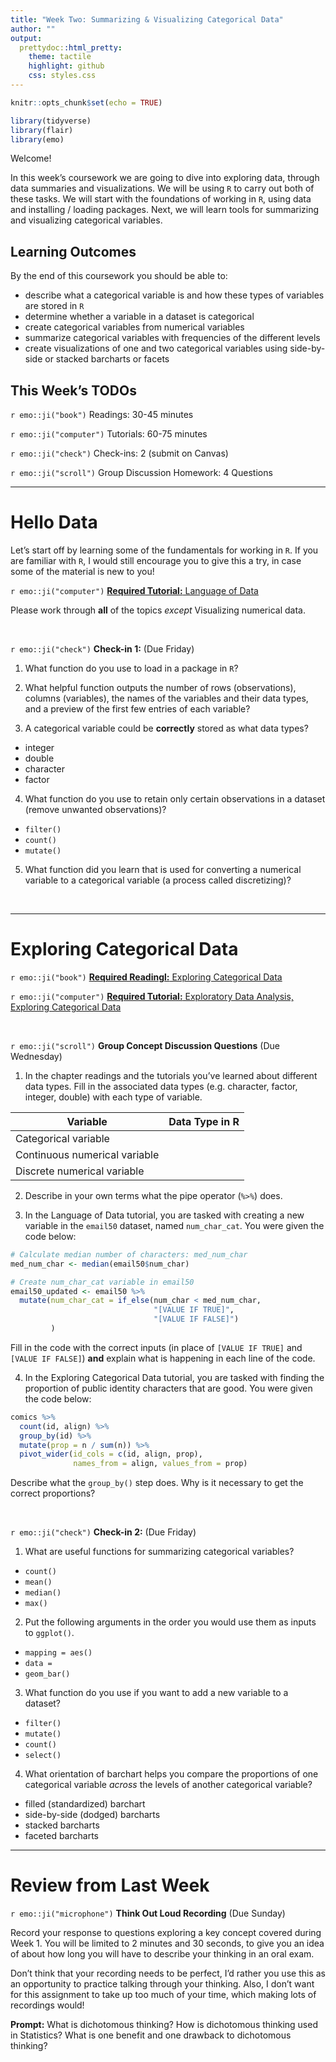 ```yaml
---
title: "Week Two: Summarizing & Visualizing Categorical Data"
author: ""
output:
  prettydoc::html_pretty:
    theme: tactile
    highlight: github
    css: styles.css
---
```


```r
knitr::opts_chunk$set(echo = TRUE)
```

```r
library(tidyverse)
library(flair)
library(emo)

```


Welcome!

In this week's coursework we are going to dive into exploring data, through 
data summaries and visualizations. We will be using `R` to carry out both of 
these tasks. We will start with the foundations of working in `R`, using 
data and installing / loading packages. Next, we will learn tools for
summarizing and visualizing categorical variables. 


## Learning Outcomes 

By the end of this coursework you should be able to:

- describe what a categorical variable is and how these types of variables 
are stored in `R` 
- determine whether a variable in a dataset is categorical
- create categorical variables from numerical variables 
- summarize categorical variables with frequencies of the different levels
- create visualizations of one and two categorical variables using side-by-side 
or stacked barcharts or facets 



## This Week's TODOs

`r emo::ji("book")` Readings: 30-45 minutes 

`r emo::ji("computer")` Tutorials: 60-75 minutes 

`r emo::ji("check")` Check-ins: 2 (submit on Canvas)

`r emo::ji("scroll")` Group Discussion Homework: 4 Questions

---

# Hello Data 

Let's start off by learning some of the fundamentals for working in `R`. If you 
are familiar with `R`, I would still encourage you to give this a try, in case 
some of the material is new to you! 

`r emo::ji("computer")` [**Required Tutorial:** Language of Data](https://openintro.shinyapps.io/ims-01-data-01)

Please work through __all__ of the topics _except_ Visualizing numerical data. 

</br> 

`r emo::ji("check")` **Check-in 1:** (Due Friday)

1. What function do you use to load in a package in `R`?

<!-- library() -->

2. What helpful function outputs the number of rows (observations), columns 
(variables), the names of the variables and their data types, and a preview of 
the first few entries of each variable?

<!-- glimpse() -->

3. A categorical variable could be **correctly** stored as what data types? 

- integer
- double
- character
- factor

4. What function do you use to retain only certain observations in 
a dataset (remove unwanted observations)? 

- `filter()`
- `count()`
- `mutate()`

5. What function did you learn that is used for converting a numerical variable
to a categorical variable (a process called discretizing)? 

<!-- if_else() -->

</br>

---

# Exploring Categorical Data 

`r emo::ji("book")` [**Required Readingl:** Exploring Categorical Data](https://openintro-ims.netlify.app/explore-categorical.html)

`r emo::ji("computer")` [**Required Tutorial:** Exploratory Data Analysis, Exploring Categorical Data](https://openintro.shinyapps.io/ims-02-explore-01/)

<!-- `r emo::ji("play button")` **Supplementary Slides**  -->

<!-- - [Why use ggplot2?]() -->

<!-- - [First Steps with ggplot2]() -->

<!-- - [What is an **aes**thetic?]() -->

<!-- - [What is a **facet**?]() -->

<!-- - [Where do you want your bars?]() -->

<!-- - [What does `group_by()` do?]() -->

<!-- - [What does `pivot_wider()` do?]() -->

</br> 

`r emo::ji("scroll")` **Group Concept Discussion Questions** (Due Wednesday) 

1.	In the chapter readings and the tutorials you’ve learned about different
data types. Fill in the associated data types (e.g. character, factor, integer, 
double) with each type of variable. 
	
| Variable    | Data Type in R |
|-------------|----------------|
| Categorical variable |       |	
| Continuous numerical variable | |
| Discrete numerical variable	  | |


2.	Describe in your own terms what the pipe operator (`%>%`) does. 


3.	In the Language of Data tutorial, you are tasked with creating a new 
variable in the `email50` dataset, named `num_char_cat`. You were given the
code below:

```r
# Calculate median number of characters: med_num_char
med_num_char <- median(email50$num_char)

# Create num_char_cat variable in email50
email50_updated <- email50 %>%
  mutate(num_char_cat = if_else(num_char < med_num_char,
                                "[VALUE IF TRUE]",
                                "[VALUE IF FALSE]")
         )
```

Fill in the code with the correct inputs (in place of `[VALUE IF TRUE]` and 
`[VALUE IF FALSE]`) **and** explain what is happening in each line of the code.

4. In the Exploring Categorical Data tutorial, you are tasked with finding the 
proportion of public identity characters that are good. You were given the code
below: 

```r
comics %>% 
  count(id, align) %>% 
  group_by(id) %>% 
  mutate(prop = n / sum(n)) %>% 
  pivot_wider(id_cols = c(id, align, prop), 
              names_from = align, values_from = prop)
```

Describe what the `group_by()` step does. Why is it necessary to get the 
correct proportions? 

</br>

`r emo::ji("check")` **Check-in 2:** (Due Friday) 

1. What are useful functions for summarizing categorical variables? 

- `count()`
- `mean()`
- `median()`
- `max()`

2. Put the following arguments in the order you would use them as inputs to `ggplot()`.

- `mapping = aes()`
- `data = `
- `geom_bar()`

3. What function do you use if you want to add a new variable to a dataset? 

- `filter()` 
- `mutate()` 
- `count()`
- `select()`

4. What orientation of barchart helps you compare the proportions of one 
categorical variable *across* the levels of another categorical variable? 

- filled (standardized) barchart
- side-by-side (dodged) barcharts
- stacked barcharts
- faceted barcharts

---

# Review from Last Week 

`r emo::ji("microphone")` **Think Out Loud Recording** (Due Sunday)

Record your response to questions exploring a key concept covered during Week 1.
You will be limited to 2 minutes and 30 seconds, to give you an idea of about
how long you will have to describe your thinking in an oral exam. 

Don't think that your recording needs to be perfect, I'd rather you use this as
an opportunity to practice talking through your thinking. Also, I don't want for
this assignment to take up too much of your time, which making lots of
recordings would! 

__Prompt:__ What is dichotomous thinking? How is dichotomous thinking used in
Statistics? What is one benefit and one drawback to dichotomous thinking?


